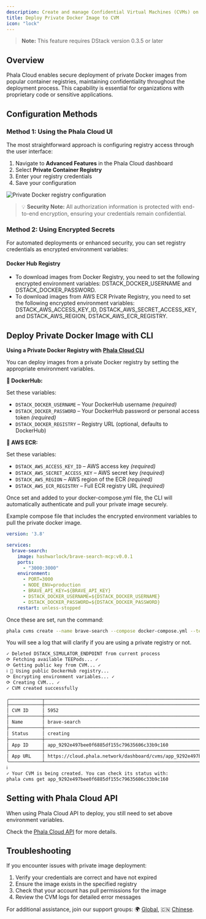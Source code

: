 ```yaml
---
description: Create and manage Confidential Virtual Machines (CVMs) on Phala Cloud.
title: Deploy Private Docker Image to CVM
icon: "lock"
---
```



> **Note:** This feature requires DStack version 0.3.5 or later

## Overview

Phala Cloud enables secure deployment of private Docker images from popular container registries, maintaining confidentiality throughout the deployment process. This capability is essential for organizations with proprietary code or sensitive applications.

## Configuration Methods

### Method 1: Using the Phala Cloud UI

The most straightforward approach is configuring registry access through the user interface:

1. Navigate to **Advanced Features** in the Phala Cloud dashboard
2. Select **Private Container Registry**
3. Enter your registry credentials
4. Save your configuration

<Frame caption="Private Docker registry configuration">
    <img src="../../../images/cloud-private-docker.png" alt="Private Docker registry configuration" />

</Frame>

> 💡 **Security Note:** All authorization information is protected with end-to-end encryption, ensuring your credentials remain confidential.

### Method 2: Using Encrypted Secrets

For automated deployments or enhanced security, you can set registry credentials as encrypted environment variables:

#### Docker Hub Registry

* To download images from Docker Registry, you need to set the following encrypted environment variables: DSTACK\_DOCKER\_USERNAME and DSTACK\_DOCKER\_PASSWORD.
* To download images from AWS ECR Private Registry, you need to set the following encrypted environment variables: DSTACK\_AWS\_ACCESS\_KEY\_ID, DSTACK\_AWS\_SECRET\_ACCESS\_KEY, and DSTACK\_AWS\_REGION, DSTACK\_AWS\_ECR\_REGISTRY.

## Deploy Private Docker Image with CLI

**Using a Private Docker Registry with** [**Phala Cloud CLI**](/phala-cloud/references/tee-cloud-cli)

You can deploy images from a private Docker registry by setting the appropriate environment variables.

**🔐 DockerHub:**

Set these variables:

* `DSTACK_DOCKER_USERNAME` – Your DockerHub username _(required)_
* `DSTACK_DOCKER_PASSWORD` – Your DockerHub password or personal access token _(required)_
* `DSTACK_DOCKER_REGISTRY` – Registry URL (optional, defaults to DockerHub)

**🔐 AWS ECR:**

Set these variables:

* `DSTACK_AWS_ACCESS_KEY_ID` – AWS access key _(required)_
* `DSTACK_AWS_SECRET_ACCESS_KEY` – AWS secret key _(required)_
* `DSTACK_AWS_REGION` – AWS region of the ECR _(required)_
* `DSTACK_AWS_ECR_REGISTRY` – Full ECR registry URL _(required)_

Once set and added to your docker-compose.yml file, the CLI will automatically authenticate and pull your private image securely.

Example compose file that includes the encrypted environment variables to pull the private docker image.

```yaml
version: '3.8'

services:
  brave-search:
    image: hashwarlock/brave-search-mcp:v0.0.1
    ports:
      - "3000:3000"
    environment:
      - PORT=3000
      - NODE_ENV=production
      - BRAVE_API_KEY=${BRAVE_API_KEY}
      - DSTACK_DOCKER_USERNAME=${DSTACK_DOCKER_USERNAME}
      - DSTACK_DOCKER_PASSWORD=${DSTACK_DOCKER_PASSWORD}
    restart: unless-stopped
```

Once these are set, run the command:

```sh
phala cvms create --name brave-search --compose docker-compose.yml --teepod-id 3 -e .env
```

You will see a log that will clarify if you are using a private registry or not.

```sh
✓ Deleted DSTACK_SIMULATOR_ENDPOINT from current process
⟳ Fetching available TEEPods... ✓
⟳ Getting public key from CVM... ✓
ℹ 🔐 Using public DockerHub registry...
⟳ Encrypting environment variables... ✓
⟳ Creating CVM... ✓
✓ CVM created successfully

╭────────────┬────────────────────────────────────────────────────────────────────────────────────────────╮
├────────────┼────────────────────────────────────────────────────────────────────────────────────────────┤
│ CVM ID     │ 5952                                                                                       │
├────────────┼────────────────────────────────────────────────────────────────────────────────────────────┤
│ Name       │ brave-search                                                                               │
├────────────┼────────────────────────────────────────────────────────────────────────────────────────────┤
│ Status     │ creating                                                                                   │
├────────────┼────────────────────────────────────────────────────────────────────────────────────────────┤
│ App ID     │ app_9292e497bee0f6885df155c79635606c33b9c160                                               │
├────────────┼────────────────────────────────────────────────────────────────────────────────────────────┤
│ App URL    │ https://cloud.phala.network/dashboard/cvms/app_9292e497bee0f6885df155c79635606c33b9c160    │
╰────────────┴────────────────────────────────────────────────────────────────────────────────────────────╯
ℹ 
✓ Your CVM is being created. You can check its status with:
phala cvms get app_9292e497bee0f6885df155c79635606c33b9c160
```

## Setting with Phala Cloud API

When using Phala Cloud API to deploy, you still need to set above environment variables.

Check the [Phala Cloud API](https://cloud-api.phala.network/docs) for more details.

## Troubleshooting

If you encounter issues with private image deployment:

1. Verify your credentials are correct and have not expired
2. Ensure the image exists in the specified registry
3. Check that your account has pull permissions for the image
4. Review the CVM logs for detailed error messages

For additional assistance, join our support groups: 🌍 [Global](https://t.me/+nbhjx1ADG9EyYmI9), 🇨🇳 [Chinese](https://t.me/+4PcAE9qTZ1kzM2M9).
